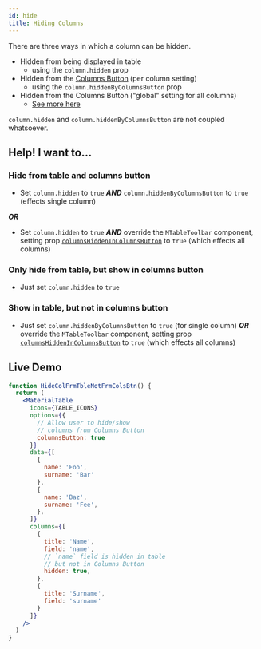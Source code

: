 ```yaml
---
id: hide
title: Hiding Columns
---
```



There are three ways in which a column can be hidden. 

 - Hidden from being displayed in table
   - using the `column.hidden` prop
 - Hidden from the [Columns Button](/docs/breaking-changes#columns-button) (per column setting)
   - using the `column.hiddenByColumnsButton` prop
 - Hidden from the Columns Button ("global" setting for all columns)
   - [See more here](/docs/breaking-changes#column-hidden-defaults)

`column.hidden` and `column.hiddenByColumnsButton` are not coupled whatsoever. 

## Help! I want to...

### Hide from table and columns button

 - Set `column.hidden` to `true` ***AND*** `column.hiddenByColumnsButton` to `true` (effects single column)

***OR***

 - Set `column.hidden` to `true` ***AND*** override the `MTableToolbar` component, setting prop [`columnsHiddenInColumnsButton`](/docs/api/components/mtabletoolbar/#columnshiddenincolumnsbutton) to `true` (which effects all columns) 

### Only hide from table, but show in columns button

 - Just set `column.hidden` to `true`

### Show in table, but not in columns button

 - Just set `column.hiddenByColumnsButton` to `true` (for single column) ***OR*** override the `MTableToolbar` component, setting prop [`columnsHiddenInColumnsButton`](/docs/api/components/mtabletoolbar/#columnshiddenincolumnsbutton) to `true` (which effects all columns)

## Live Demo

<InfoBannerAboutGlobalVarsInDemos />

```jsx live
function HideColFrmTbleNotFrmColsBtn() {
  return (
    <MaterialTable
      icons={TABLE_ICONS}
      options={{ 
        // Allow user to hide/show 
        // columns from Columns Button
        columnsButton: true
      }}
      data={[
        { 
          name: 'Foo',
          surname: 'Bar'
        },
        { 
          name: 'Baz', 
          surname: 'Fee', 
        },
      ]} 
      columns={[
        { 
          title: 'Name', 
          field: 'name', 
          // `name` field is hidden in table
          // but not in Columns Button
          hidden: true,
        },
        { 
          title: 'Surname', 
          field: 'surname' 
        }
      ]}       
    />
  )
}
```